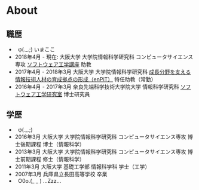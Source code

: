 # About

## 職歴
  * &nbsp; φ(._.;) いまここ
  * 2018年4月 - 現在: 大阪大学 大学院情報科学研究科 コンピュータサイエンス専攻 
    <a href="http://sel.ist.osaka-u.ac.jp/">ソフトウェア工学講座</a> 助教
  * 2017年4月 - 2018年3月 大阪大学 大学院情報科学研究科 
    <a href="http://www.enpit.jp/">成長分野を支える情報技術人材の育成拠点の形成（enPiT）</a> 特任助教（常勤）
  * 2016年4月 - 2017年3月 奈良先端科学技術大学院大学 情報科学研究科
    <a href="http://se-naist.jp/">ソフトウェア工学研究室</a> 博士研究員

## 学歴
  * &nbsp; φ(._.;)
  * 2016年3月 大阪大学 大学院情報科学研究科 コンピュータサイエンス専攻 博士後期課程 博士（情報科学）
  * 2013年3月 大阪大学 大学院情報科学研究科 コンピュータサイエンス専攻 博士前期課程 修士（情報科学）
  * 2011年3月 大阪大学 基礎工学部 情報科学科 学士（工学）
  * 2007年3月 兵庫県立長田高等学校 卒業
  * &nbsp; O0o.(_ _ ) ...Zzz...
